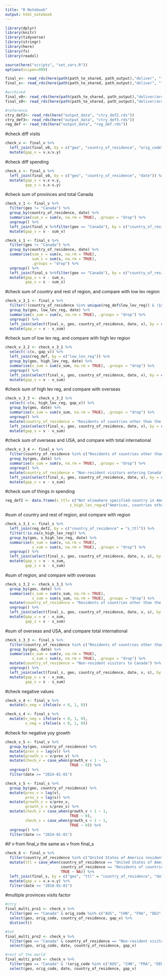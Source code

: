 ```yaml
---
title: "R Notebook"
output: html_notebook
---
```


```r
library(dplyr)
library(knitr)
library(tidyverse)
library(stringr)
library(here)
library(fs)
library(readxl)

source(here("scripts", "set_vars.R"))
options(scipen=999)
```

```r
final_v<- read_rds(here(path(path_te_shared, path_output),"deliver", "final_v.rds"))
final_s<- read_rds(here(path(path_te_shared, path_output),"deliver", "final_s.rds"))

#archived
final_v0<- read_rds(here(path(path_te_shared, path_output),"deliver/archived", "final_v0.rds"))
final_s0<- read_rds(here(path(path_te_shared, path_output),"deliver/archived", "final_s0.rds"))

#reference
ctry_def2<- read_rds(here("output_data", "ctry_def2.rds"))
ctry_def3<- read_rds(here("output_data", "ctry_def3.rds"))
reg_def <- read_rds(here("output_data", "reg_def.rds"))
```

#check diff visits
```r
check_v <- final_v %>%
  left_join(final_v0, by = c("geo", "country_of_residence", "orig_code", "low_lev_reg", "high_lev_reg", "date")) %>%
  mutate(gap_v = v.x/v.y)
```
#check diff spending
```r
check_s <- final_s %>%
  left_join(final_s0, by = c("geo", "country_of_residence", "date")) %>%
  mutate(gap_v = v.x-v.y,
         gap_s = s.x-s.y)
```


#check sum of provinces and total Canada
```r
check_v_1 <- final_v %>%
  filter(geo != "Canada") %>%
  group_by(country_of_residence, date) %>%
  summarise(sum_v = sum(v, na.rm = TRUE), .groups = "drop") %>%
  ungroup() %>%
  left_join(final_v %>%filter(geo == "Canada"), by = c("country_of_residence", "date")) %>%
  mutate(gap_v = v - sum_v)
```

```r
check_s_1 <- final_s %>%
  filter(geo != "Canada") %>%
  group_by(country_of_residence, date) %>%
  summarise(sum_v = sum(v, na.rm = TRUE),
            sum_s = sum(s, na.rm = TRUE),
            .groups = "drop") %>%
  ungroup() %>%
  left_join(final_s %>%filter(geo == "Canada"), by = c("country_of_residence", "date")) %>%
  mutate(gap_v = v - sum_v,
         gap_s = s - sum_s)
```




#check sum of country and rest of region, and compare with low lev region
```r
check_v_3_1 <- final_v %>%
  filter(!(country_of_residence %in% unique(reg_def$low_lev_reg)) & !is.na(low_lev_reg)) %>%
  group_by(geo, low_lev_reg, date) %>%
  summarise(v_sum = sum(v, na.rm = TRUE), .groups = "drop") %>%
  ungroup() %>%
  left_join(select(final_v, geo, country_of_residence, date, v), by = c("geo", "low_lev_reg" = "country_of_residence", "date")) %>%
  mutate(gap_v = v - v_sum)
```

#check sum of low lev reg, and compare with high lev region
```r
check_v_3_2 <- check_v_3_1 %>%
  select(-c(v, gap_v)) %>%
  left_join(reg_def, by = c("low_lev_reg")) %>%
  group_by(geo, high_lev_reg, date) %>%
  summarise(v_sum = sum(v_sum, na.rm = TRUE), .groups = "drop") %>%
  ungroup() %>%
  left_join(select(final_v, geo, country_of_residence, date, v), by = c("geo", "high_lev_reg" = "country_of_residence", "date")) %>%
  mutate(gap_v = v - v_sum)
```

#check sum of high lev reg, and compare with overseas
```r
check_v_3_3 <- check_v_3_2 %>%
  select(-c(v, high_lev_reg, gap_v)) %>%
  group_by(geo, date) %>%
  summarise(v_sum = sum(v_sum, na.rm = TRUE), .groups = "drop") %>%
  ungroup() %>%
  mutate(country_of_residence = "Residents of countries other than the United States of America entering Canada") %>%
  left_join(select(final_v, geo, country_of_residence, date, v), by = c("geo", "country_of_residence", "date")) %>%
  mutate(gap_v = v - v_sum)
```

#check sum of overseas and USA, and compare with total international
```r
check_v_3_4 <- final_v %>%
  filter(country_of_residence %in% c("Residents of countries other than the United States of America entering Canada", "United States of America residents entering Canada")) %>%
  group_by(geo, date) %>%
  summarise(v_sum = sum(v, na.rm = TRUE), .groups = "drop") %>%
  ungroup() %>%
  mutate(country_of_residence = "Non-resident visitors entering Canada") %>%
  left_join(select(final_v, geo, country_of_residence, date, v), by = c("geo", "country_of_residence", "date")) %>%
  mutate(gap_v = v - v_sum)
```


#check sum of things in spending

```r
reg_def2 <- data.frame(s_ttl= c("Not elsewhere specified-country in Americas, countries other than the United States of America", "Americas, countries other than the United States of America - other countries", "Mexico", "Caribbean", "Brazil", "Europe - other countries", "Belgium", "France", "Germany", "Netherlands", "Switzerland", "Scandinavia", "United Kingdom", "Italy", "Not elsewhere specified-country in Europe", "Africa - other countries", "Northern Africa", "Not elsewhere specified-country in Africa", "Asia and Oceania - other countries", "China", "Hong Kong", "Japan", "Southern Asia", "India", "Australia", "New Zealand","Not elsewhere specified-country in Asia and Oceania", "Antarctica and Adjacent Islands - other countries", "Not elsewhere specified-country"),
                             s_high_lev_reg=c("Americas, countries other than the United States of America", "Americas, countries other than the United States of America", "Americas, countries other than the United States of America", "Americas, countries other than the United States of America", "Americas, countries other than the United States of America", "Europe", "Europe", "Europe", "Europe", "Europe", "Europe", "Europe", "Europe", "Europe", "Europe", "Africa", "Africa", "Africa", "Asia and Oceania", "Asia and Oceania", "Asia and Oceania", "Asia and Oceania", "Asia and Oceania", "Asia and Oceania", "Asia and Oceania", "Asia and Oceania", "Asia and Oceania", "Antarctica and Adjacent Islands", "Not elsewhere specified-region"))
```

#sum of country and rest of region, and compare with region
```r
check_s_3_1 <- final_s %>%
  left_join(reg_def2, by = c("country_of_residence" = "s_ttl")) %>%
  filter(!is.na(s_high_lev_reg)) %>%
  group_by(geo, s_high_lev_reg, date) %>%
  summarise(v_sum = sum(v, na.rm = TRUE),
            s_sum = sum(s, na.rm = TRUE), .groups = "drop") %>%
  ungroup() %>%
  left_join(select(final_s, geo, country_of_residence, date, v, s), by = c("geo", "s_high_lev_reg" = "country_of_residence", "date")) %>%
  mutate(gap_v = v - v_sum,
         gap_s = s - s_sum)
```

#sum of region, and compare with overseas
```r
check_s_3_2 <- check_s_3_1 %>%
  group_by(geo, date) %>%
  summarise(v_sum = sum(v_sum, na.rm = TRUE),
            s_sum = sum(s_sum, na.rm = TRUE), .groups = "drop") %>%
  mutate(country_of_residence = "Residents of countries other than the United States of America") %>%
  ungroup() %>%
  left_join(select(final_s, geo, country_of_residence, date, v, s), by = c("geo", "country_of_residence", "date")) %>%
  mutate(gap_v = v - v_sum,
         gap_s = s - s_sum)
```

#sum of overseas and USA, and compare total international
```r
check_s_3_3 <- final_s %>%
  filter(country_of_residence %in% c("Residents of countries other than the United States of America", "United States of America residents, tourists (overnight)")) %>%
  group_by(geo, date) %>%
  summarise(v_sum = sum(v, na.rm = TRUE),
            s_sum = sum(s, na.rm = TRUE), .groups = "drop") %>%
  mutate(country_of_residence = "Non-resident visitors to Canada") %>%
  ungroup() %>%
  left_join(select(final_s, geo, country_of_residence, date, v, s), by = c("geo", "country_of_residence", "date")) %>%
  mutate(gap_v = v - v_sum,
         gap_s = s - s_sum)
```

#check negative values
```r
check_v_4 <- final_v %>%
  mutate(v_neg = ifelse(v < 0, 1, 0))

check_s_4 <- final_s %>%
  mutate(v_neg = ifelse(v < 0, 1, 0),
         s_neg = ifelse(s < 0, 1, 0))
```

#check for negative yoy growth
```r
check_v_5 <- final_v %>%
  group_by(geo, country_of_residence) %>%
  mutate(prev_v = lag(v)) %>%
  mutate(growth_v = v/prev_v) %>%
  mutate(check_v = case_when(growth_v < 1 ~ 1,
                             TRUE ~ 0)) %>%
  ungroup() %>%
  filter(date >= "2024-01-01")

check_s_5 <- final_s %>%
  group_by(geo, country_of_residence) %>%
  mutate(prev_v = lag(v),
         prev_s = lag(s)) %>%
  mutate(growth_v = v/prev_v,
         growth_s = s/prev_s) %>%
  mutate(check_v = case_when(growth_v < 1 ~ 1,
                             TRUE ~ 0),
         check_s = case_when(growth_s < 1 ~ 1,
                             TRUE ~ 0)) %>%
  ungroup() %>%
  filter(date >= "2024-01-01")
```

#if v from final_v the same as v from final_s
```r
check_6 <- final_v %>%
  filter(country_of_residence %in% c("United States of America residents entering Canada", "Residents of countries other than the United States of America entering Canada")) %>%
  mutate(ttl = case_when(country_of_residence == "United States of America residents entering Canada" ~ "United States of America residents, tourists (overnight)",
                         country_of_residence == "Residents of countries other than the United States of America entering Canada" ~ "Residents of countries other than the United States of America",
                         TRUE ~ NA)) %>%
  left_join(final_s, by = c("geo", "ttl" = "country_of_residence", "date")) %>%
  mutate(gap_v = v.x-v.y) %>%
  filter(date >= "2018-01-01")
```


#multiple provinces visits factor
```r
#ctry
final_multi_pro1 <- check_v %>%
  filter(geo == "Canada" & orig_code %in% c("AUS", "CHN", "FRA", "DEU", "JPN", "KOR", "MEX", "GBR", "USA")) %>%
  select(geo, orig_code, country_of_residence, gap_v) %>%
  distinct()

#tot
final_multi_pro2 <- check_v %>%
  filter(geo == "Canada" & country_of_residence == "Non-resident visitors entering Canada") %>%
  select(geo, orig_code, date, country_of_residence, gap_v)

#rest of the world
final_multi_pro3 <- check_v %>%
  filter(geo == "Canada" & !(orig_code %in% c("AUS", "CHN", "FRA", "DEU", "JPN", "KOR", "MEX", "GBR", "USA")) & !(country_of_residence %in% unique(final_v$low_lev_reg)) & !(country_of_residence %in% unique(final_v$high_lev_reg)) & country_of_residence != "Non-resident visitors entering Canada" & country_of_residence != "Residents of countries other than the United States of America entering Canada" ) %>%
  select(geo, orig_code, date, country_of_residence, gap_v)
```




